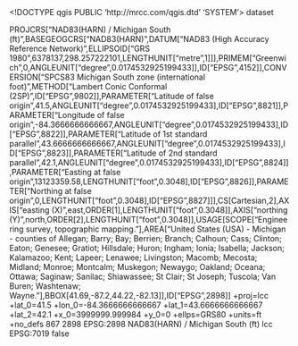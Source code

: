 <!DOCTYPE qgis PUBLIC 'http://mrcc.com/qgis.dtd' 'SYSTEM'>
<qgis version="3.34.5-Prizren">
  <identifier></identifier>
  <parentidentifier></parentidentifier>
  <language></language>
  <type>dataset</type>
  <title></title>
  <abstract></abstract>
  <links/>
  <dates/>
  <fees></fees>
  <encoding></encoding>
  <crs>
    <spatialrefsys nativeFormat="Wkt">
      <wkt>PROJCRS["NAD83(HARN) / Michigan South (ft)",BASEGEOGCRS["NAD83(HARN)",DATUM["NAD83 (High Accuracy Reference Network)",ELLIPSOID["GRS 1980",6378137,298.257222101,LENGTHUNIT["metre",1]]],PRIMEM["Greenwich",0,ANGLEUNIT["degree",0.0174532925199433]],ID["EPSG",4152]],CONVERSION["SPCS83 Michigan South zone (international foot)",METHOD["Lambert Conic Conformal (2SP)",ID["EPSG",9802]],PARAMETER["Latitude of false origin",41.5,ANGLEUNIT["degree",0.0174532925199433],ID["EPSG",8821]],PARAMETER["Longitude of false origin",-84.3666666666667,ANGLEUNIT["degree",0.0174532925199433],ID["EPSG",8822]],PARAMETER["Latitude of 1st standard parallel",43.6666666666667,ANGLEUNIT["degree",0.0174532925199433],ID["EPSG",8823]],PARAMETER["Latitude of 2nd standard parallel",42.1,ANGLEUNIT["degree",0.0174532925199433],ID["EPSG",8824]],PARAMETER["Easting at false origin",13123359.58,LENGTHUNIT["foot",0.3048],ID["EPSG",8826]],PARAMETER["Northing at false origin",0,LENGTHUNIT["foot",0.3048],ID["EPSG",8827]]],CS[Cartesian,2],AXIS["easting (X)",east,ORDER[1],LENGTHUNIT["foot",0.3048]],AXIS["northing (Y)",north,ORDER[2],LENGTHUNIT["foot",0.3048]],USAGE[SCOPE["Engineering survey, topographic mapping."],AREA["United States (USA) - Michigan - counties of Allegan; Barry; Bay; Berrien; Branch; Calhoun; Cass; Clinton; Eaton; Genesee; Gratiot; Hillsdale; Huron; Ingham; Ionia; Isabella; Jackson; Kalamazoo; Kent; Lapeer; Lenawee; Livingston; Macomb; Mecosta; Midland; Monroe; Montcalm; Muskegon; Newaygo; Oakland; Oceana; Ottawa; Saginaw; Sanilac; Shiawassee; St Clair; St Joseph; Tuscola; Van Buren; Washtenaw; Wayne."],BBOX[41.69,-87.2,44.22,-82.13]],ID["EPSG",2898]]</wkt>
      <proj4>+proj=lcc +lat_0=41.5 +lon_0=-84.3666666666667 +lat_1=43.6666666666667 +lat_2=42.1 +x_0=3999999.999984 +y_0=0 +ellps=GRS80 +units=ft +no_defs</proj4>
      <srsid>867</srsid>
      <srid>2898</srid>
      <authid>EPSG:2898</authid>
      <description>NAD83(HARN) / Michigan South (ft)</description>
      <projectionacronym>lcc</projectionacronym>
      <ellipsoidacronym>EPSG:7019</ellipsoidacronym>
      <geographicflag>false</geographicflag>
    </spatialrefsys>
  </crs>
  <extent/>
</qgis>
